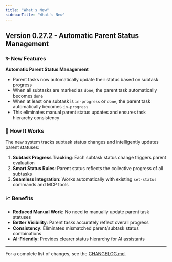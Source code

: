```yaml
---
title: "What's New"
sidebarTitle: "What's New"
---
```


## Version 0.27.2 - Automatic Parent Status Management

### ✨ New Features

**Automatic Parent Status Management**
- Parent tasks now automatically update their status based on subtask progress
- When all subtasks are marked as `done`, the parent task automatically becomes `done`  
- When at least one subtask is `in-progress` or `done`, the parent task automatically becomes `in-progress`
- This eliminates manual parent status updates and ensures task hierarchy consistency

### 🔧 How It Works

The new system tracks subtask status changes and intelligently updates parent statuses:

1. **Subtask Progress Tracking**: Each subtask status change triggers parent evaluation
2. **Smart Status Rules**: Parent status reflects the collective progress of all subtasks
3. **Seamless Integration**: Works automatically with existing `set-status` commands and MCP tools

### 📈 Benefits

- **Reduced Manual Work**: No need to manually update parent task statuses
- **Better Visibility**: Parent tasks accurately reflect overall progress
- **Consistency**: Eliminates mismatched parent/subtask status combinations
- **AI-Friendly**: Provides clearer status hierarchy for AI assistants

---

For a complete list of changes, see the [CHANGELOG.md](https://github.com/eyaltoledano/claude-task-master/blob/main/CHANGELOG.md).